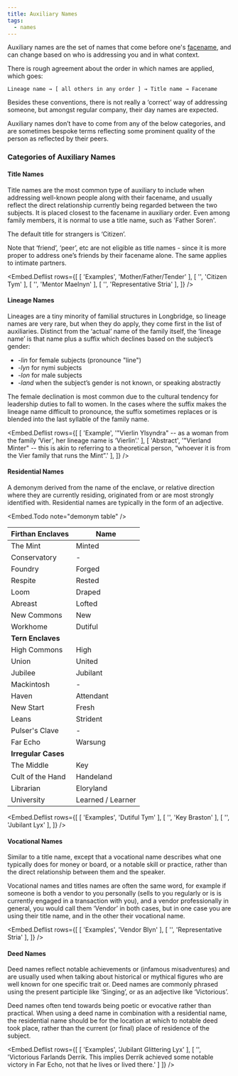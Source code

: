 ```yaml
---
title: Auxiliary Names
tags:
  - names
---
```

Auxiliary names are the set of names that come before one's
[facename](lore:facenames), and can change based on who is addressing you and
in what context.

There is rough agreement about the order in which names are applied, which
goes:

    Lineage name → [ all others in any order ] → Title name → Facename

Besides these conventions, there is not really a ‘correct’ way of addressing
someone, but amongst regular company, their day names are expected.

Auxiliary names don’t have to come from any of the below categories, and are
sometimes bespoke terms reflecting some prominent quality of the person as
reflected by their peers.

### Categories of Auxiliary Names

#### Title Names

Title names are the most common type of auxiliary to include when addressing
well-known people along with their facename, and usually reflect the direct
relationship currently being regarded between the two subjects. It is placed
closest to the facename in auxiliary order. Even among family members, it is
normal to use a title name, such as 'Father Soren'.

The default title for strangers is ‘Citizen’.

Note that ‘friend’, ‘peer’, etc are not eligible as title names - since
it is more proper to address one’s friends by their facename alone. The same
applies to intimate partners.

<Embed.Deflist rows={[
  [ 'Examples', 'Mother/Father/Tender' ],
  [ '',         'Citizen Tym' ],
  [ '',         'Mentor Maelnyn' ],
  [ '',         'Representative Stria' ],
]} />


#### Lineage Names

Lineages are a tiny minority of familial structures in Longbridge, so lineage
names are very rare, but when they do apply, they come first in the list of
auxiliaries. Distinct from the ‘actual’ name of the family itself, the
‘lineage name’ is that name plus a suffix which declines based on the subject’s
gender:

- *-lin* for female subjects (pronounce "line")
- *-lyn* for nymi subjects
- *-lon* for male subjects
- *-land* when the subject’s gender is not known, or speaking abstractly

The female declination is most common due to the cultural tendency for
leadership duties to fall to women. In the cases where the suffix makes the
lineage name difficult to pronounce, the suffix sometimes replaces or is
blended into the last syllable of the family name.

<Embed.Deflist rows={[
  [ 'Example',  '"Vierlin Ylsyndra" -- as a woman from the family ‘Vier’, her lineage name is ‘Vierlin’.' ],
  [ 'Abstract', '"Vierland Minter" -- this is akin to referring to a theoretical person, “whoever it is from the Vier family that runs the Mint”.' ],
]} />

#### Residential Names

A demonym derived from the name of the enclave, or relative direction where
they are currently residing, originated from or are most strongly identified
with. Residential names are typically in the form of an adjective.

<Embed.Todo note="demonym table" />

| Firthan Enclaves    | Name              |
| ----------------    | -------           |
| The Mint            | Minted            |
| Conservatory        | -                 |
| Foundry             | Forged            |
| Respite             | Rested            |
| Loom                | Draped            |
| Abreast             | Lofted            |
| New Commons         | New               |
| Workhome            | Dutiful           |
| **Tern Enclaves**   |                   |
| High Commons        | High              |
| Union               | United            |
| Jubilee             | Jubilant          |
| Mackintosh          | -                 |
| Haven               | Attendant         |
| New Start           | Fresh             |
| Leans               | Strident          |
| Pulser's Clave      | -                 |
| Far Echo            | Warsung           |
| **Irregular Cases** |                   |
| The Middle          | Key               |
| Cult of the Hand    | Handeland         |
| Librarian           | Eloryland         |
| University          | Learned / Learner |


<Embed.Deflist rows={[
  [ 'Examples', 'Dutiful Tym' ],
  [ '',         'Key Braston' ],
  [ '',         'Jubilant Lyx' ],
]} />

#### Vocational Names

Similar to a title name, except that a vocational name describes what one
typically does for money or board, or a notable skill or practice, rather than
the direct relationship between them and the speaker.

Vocational names and titles names are often the same word, for example if
someone is both a vendor to you personally (sells to you regularly or is is
currently engaged in a transaction with you), and a vendor professionally in
general, you would call them ‘Vendor’ in both cases, but in one case you are
using their title name, and in the other their vocational name.

<Embed.Deflist rows={[
  [ 'Examples', 'Vendor Blyn' ],
  [ '',         'Representative Stria' ],
]} />

#### Deed Names

Deed names reflect notable achievements or (infamous misadventures) and are
usually used when talking about historical or mythical figures who are well
known for one specific trait or. Deed names are commonly phrased using the
present participle like ‘Singing’, or as an adjective like ‘Victorious’.

Deed names often tend towards being poetic or evocative rather than practical.
When using a deed name in combination with a residential name, the residential
name should be for the location at which to notable deed took place, rather
than the current (or final) place of residence of the subject.

<Embed.Deflist rows={[
  [ 'Examples', 'Jubilant Glittering Lyx' ],
  [ '',         'Victorious Farlands Derrik. This implies Derrik achieved some notable victory in Far Echo, not that he lives or lived there.' ]
]} />


